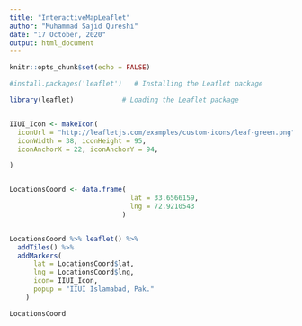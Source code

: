 ---
title: "InteractiveMapLeaflet"
author: "Muhammad Sajid Qureshi"
date: "17 October, 2020"
output: html_document
---

```{r setup, include=FALSE}
knitr::opts_chunk$set(echo = FALSE)
```



```{r}

#install.packages('leaflet')   # Installing the Leaflet package

library(leaflet)            # Loading the Leaflet package


IIUI_Icon <- makeIcon(
  iconUrl = "http://leafletjs.com/examples/custom-icons/leaf-green.png",
  iconWidth = 38, iconHeight = 95,
  iconAnchorX = 22, iconAnchorY = 94,

)


LocationsCoord <- data.frame(
                              lat = 33.6566159,
                              lng = 72.9210543
                            )


LocationsCoord %>% leaflet() %>%
  addTiles() %>%
  addMarkers(
      lat = LocationsCoord$lat, 
      lng = LocationsCoord$lng,
      icon= IIUI_Icon,
      popup = "IIUI Islamabad, Pak."
    )

LocationsCoord 


```
